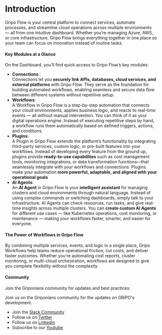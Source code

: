 # Introduction
 Gripo Flow is your central platform to connect services, automate processes, and streamline cloud operations across multiple environments — all from one intuitive dashboard.
Whether you’re managing Azure, AWS, or core infrastructure, Gripo Flow brings everything together in one place so your team can focus on innovation instead of routine tasks.

#### Key Modules at a Glance
On the Dashboard, you’ll find quick access to Gripo Flow’s key modules:
* <b> Connections </b>:<br />
Connections let you<b> securely link APIs, databases, cloud services, and external platforms </b>with Gripo Flow. They serve as the foundation for building automated workflows, enabling seamless and secure data flow between different systems without repetitive setup.
* <b> Workflows</b>:<br />
A Workflow in Gripo Flow is a step-by-step automation that connects your cloud environments, applies business logic, and reacts to real-time events — all without manual intervention.
You can think of it as your digital operations engine. Instead of executing repetitive steps by hand, a workflow runs them automatically based on defined triggers, actions, and conditions.
* <b> Plugins</b>:<br />
A Plugin in Gripo Flow extends the platform’s functionality by integrating third-party services, custom logic, or pre-built features into your workflows.
Instead of developing every feature from the ground up, plugins provide <b>ready-to-use capabilities</b> such as cost management tools, monitoring integrations, or data transformation functions—that seamlessly integrate with your workflows and connections.
Plugins make your automation<b> more powerful, adaptable, and aligned with your operational goals</b>
* <b> AI Agents</b>:<br />
An <b>AI Agent</b> in Gripo Flow is your <b>intelligent assistant </b>for managing clusters and cloud environments through natural language.
Instead of using complex commands or switching dashboards, simply talk to your infrastructure. AI Agents can check resources, run tasks, and give real-time insights across multiple clusters.
You can <b>create custom AI Agents</b> for different use cases — like Kubernetes operations, cost monitoring, or maintenance — making your workflows faster, smarter, and easier for everyone.

#### The Power of Workflows in Gripo Flow

By combining multiple services, events, and logic in a single place, Gripo Workflows help teams reduce operational friction, cut costs, and deliver faster outcomes.
Whether you're automating cost reports, cluster monitoring, or multi-cloud orchestration, workflows are designed to give you complete flexibility without the complexity.

#### Community

Join the Griponians community for updates and best practices:

Join us on the Griponians community for the updates on GRiPO's development.

- Join the [Slack Community](https://join.slack.com/t/gripo-workspace/shared_invite/zt-29zz0iuaa-MJlNR8vjqapmSu_BqF5_aQ)
- Follow us on [Twitter](https://twitter.com/Gripo_io/)
- Follow us on [Linkedin](https://www.linkedin.com/in/gripo-io-6b6bb726b/)
- Subscribe to our [Youtube](https://www.youtube.com/@Gripo_io)